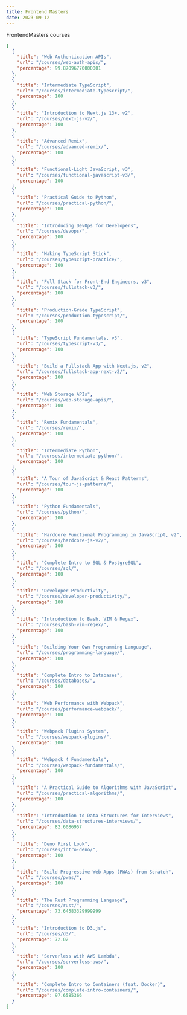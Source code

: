 ```yaml
---
title: Frontend Masters
date: 2023-09-12
---
```


FrontendMasters courses

```json
[
  {
    "title": "Web Authentication APIs",
    "url": "/courses/web-auth-apis/",
    "percentage": 99.87096770000001
  },
  {
    "title": "Intermediate TypeScript",
    "url": "/courses/intermediate-typescript/",
    "percentage": 100
  },
  {
    "title": "Introduction to Next.js 13+, v2",
    "url": "/courses/next-js-v2/",
    "percentage": 100
  },
  {
    "title": "Advanced Remix",
    "url": "/courses/advanced-remix/",
    "percentage": 100
  },
  {
    "title": "Functional-Light JavaScript, v3",
    "url": "/courses/functional-javascript-v3/",
    "percentage": 100
  },
  {
    "title": "Practical Guide to Python",
    "url": "/courses/practical-python/",
    "percentage": 100
  },
  {
    "title": "Introducing DevOps for Developers",
    "url": "/courses/devops/",
    "percentage": 100
  },
  {
    "title": "Making TypeScript Stick",
    "url": "/courses/typescript-practice/",
    "percentage": 100
  },
  {
    "title": "Full Stack for Front-End Engineers, v3",
    "url": "/courses/fullstack-v3/",
    "percentage": 100
  },
  {
    "title": "Production-Grade TypeScript",
    "url": "/courses/production-typescript/",
    "percentage": 100
  },
  {
    "title": "TypeScript Fundamentals, v3",
    "url": "/courses/typescript-v3/",
    "percentage": 100
  },
  {
    "title": "Build a Fullstack App with Next.js, v2",
    "url": "/courses/fullstack-app-next-v2/",
    "percentage": 100
  },
  {
    "title": "Web Storage APIs",
    "url": "/courses/web-storage-apis/",
    "percentage": 100
  },
  {
    "title": "Remix Fundamentals",
    "url": "/courses/remix/",
    "percentage": 100
  },
  {
    "title": "Intermediate Python",
    "url": "/courses/intermediate-python/",
    "percentage": 100
  },
  {
    "title": "A Tour of JavaScript & React Patterns",
    "url": "/courses/tour-js-patterns/",
    "percentage": 100
  },
  {
    "title": "Python Fundamentals",
    "url": "/courses/python/",
    "percentage": 100
  },
  {
    "title": "Hardcore Functional Programming in JavaScript, v2",
    "url": "/courses/hardcore-js-v2/",
    "percentage": 100
  },
  {
    "title": "Complete Intro to SQL & PostgreSQL",
    "url": "/courses/sql/",
    "percentage": 100
  },
  {
    "title": "Developer Productivity",
    "url": "/courses/developer-productivity/",
    "percentage": 100
  },
  {
    "title": "Introduction to Bash, VIM & Regex",
    "url": "/courses/bash-vim-regex/",
    "percentage": 100
  },
  {
    "title": "Building Your Own Programming Language",
    "url": "/courses/programming-language/",
    "percentage": 100
  },
  {
    "title": "Complete Intro to Databases",
    "url": "/courses/databases/",
    "percentage": 100
  },
  {
    "title": "Web Performance with Webpack",
    "url": "/courses/performance-webpack/",
    "percentage": 100
  },
  {
    "title": "Webpack Plugins System",
    "url": "/courses/webpack-plugins/",
    "percentage": 100
  },
  {
    "title": "Webpack 4 Fundamentals",
    "url": "/courses/webpack-fundamentals/",
    "percentage": 100
  },
  {
    "title": "A Practical Guide to Algorithms with JavaScript",
    "url": "/courses/practical-algorithms/",
    "percentage": 100
  },
  {
    "title": "Introduction to Data Structures for Interviews",
    "url": "/courses/data-structures-interviews/",
    "percentage": 82.6086957
  },
  {
    "title": "Deno First Look",
    "url": "/courses/intro-deno/",
    "percentage": 100
  },
  {
    "title": "Build Progressive Web Apps (PWAs) from Scratch",
    "url": "/courses/pwas/",
    "percentage": 100
  },
  {
    "title": "The Rust Programming Language",
    "url": "/courses/rust/",
    "percentage": 73.64583329999999
  },
  {
    "title": "Introduction to D3.js",
    "url": "/courses/d3/",
    "percentage": 72.02
  },
  {
    "title": "Serverless with AWS Lambda",
    "url": "/courses/serverless-aws/",
    "percentage": 100
  },
  {
    "title": "Complete Intro to Containers (feat. Docker)",
    "url": "/courses/complete-intro-containers/",
    "percentage": 97.6585366
  }
]
```
